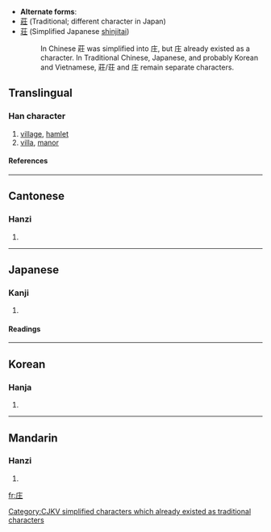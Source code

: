 * '''Alternate forms''':
* [[莊]] (Traditional; different character in Japan)
* [[荘]] (Simplified Japanese [[shinjitai]])
*:In Chinese 莊 was simplified into 庄, but 庄 already existed as a character. In Traditional Chinese, Japanese, and probably Korean and Vietnamese, 莊/荘 and 庄 remain separate characters.

==Translingual==
===Han character===
{{Han char|rn=53|rad=广|as=03|sn=6|four=0021<sub>4</sub>|canj=戈土 (IG)|ids=⿸[[广]][[土]]}}
# [[village]], [[hamlet]]
# [[villa]], [[manor]]
====References====
{{Han ref|kx=0343.180|dkj=09234|dj=0653.050|hdz=20873.050|uh=5E84|ud=24196|bh=C9DC|bd=51676}}
----

==Cantonese==
===Hanzi===
{{yue-hanzi|jyut=|y=jong1}}
# {{defn|Cantonese}}
----
==Japanese==
===Kanji===
{{ja-kanji|grade=|rs=广03}}
# {{defn|Japanese}} 
====Readings====
{{ja-readings|on=[[そう]] (sō), [[しょう]] (shō), [[ほう]] (hō)|kun=[[いなか]] (inaka), [[むらざと]] (murazato)}}
----
==Korean==
===Hanja===
{{ko-hanja|hangeul=[[장]]|rv=jang|mr=chang}}
# {{defn|Korean}}


[[Category:CJKV simplified characters which already existed as traditional characters]]
----
==Mandarin==
===Hanzi===
{{cmn-hanzi|tra=莊|pin=[[zhuāng]] (zhuang1)|wg=chuang<sup>1</sup>}}
# {{defn|Mandarin}}

[[fr:庄]]